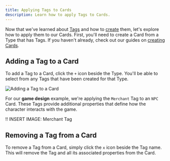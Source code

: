 ```yaml
---
title: Applying Tags to Cards
description: Learn how to apply Tags to Cards.
---
```



Now that we've learned about [Tags](/cards/tags/tags-overview) and how to [create](/cards/tags/creating-tags) them, let's explore how to apply them to our Cards. First, you'll need to create a Card from a Type that has Tags. If you haven't already, check out our guides on [creating Cards](/cards/creating-cards).

## Adding a Tag to a Card

To add a Tag to a Card, click the `+` icon beside the Type. You'll be able to select from any Tags that have been created for that Type.

<Image src={addTag} alt="Adding a Tag to a Card" inferSize quality="max" />

For our **game design** example, we're applying the `Merchant` Tag to an `NPC` Card. These Tags provide additional properties that define how the character interacts with the game.

!! INSERT IMAGE: Merchant Tag

## Removing a Tag from a Card

To remove a Tag from a Card, simply click the `x` icon beside the Tag name. This will remove the Tag and all its associated properties from the Card.